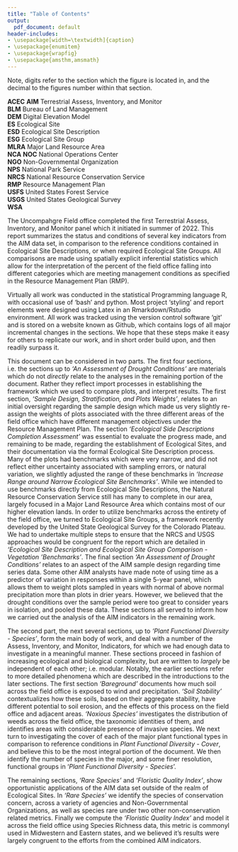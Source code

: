 ```yaml
---
title: "Table of Contents"
output:
  pdf_document: default
header-includes:
- \usepackage[width=\textwidth]{caption}
- \usepackage{enumitem}
- \usepackage{wrapfig}
- \usepackage{amsthm,amsmath}
---
```


\vspace{-1cm}

\begin{enumerate}
    \item Table of Contents \dotfill 1
    \item List of Figures \dotfill 2
    \item List of Tables \dotfill 3
    \item List of Acronyms \dotfill 4
    \item Abstract \dotfill 5
    \item Introduction \dotfill 6
    \item 1) Sample Design, Stratification, and Plots Weights \dotfill 3
    \item 2) Ecological Side Descriptions Completion Assessment \dotfill pizza
    \item 3) Increase Range around Narrow Ecological Site Benchmarks \dotfill wings
    \item 4) Ecological Site Description and Ecological Site Group Comparison - Vegetation 'Benchmarks' \dotfill filler
    \item 5) An Assessment of Drought Conditions \dotfill 4 points
    \item 6) An overview of the Analytical Sections \dotfill 5 points
    \item 7) Bareground \dotfill 6 point
    \item 8) Soil Stability \dotfill 7 point
    \item 9) Noxious Species \dotfill beez
    \item 10) Plant Functional Diversity - Cover \dotfill hamburger
    \item 11) Plant Functional Diversity - Species \dotfill granola
    \item 12) Rare Species \dotfill peach
    \item 13) Floristic Quality Index \dotfill pear
    \item 14) Glossary \dotfill apple
    \item 15) Acknowledgements \dotfill fries
\end{enumerate} 


\newpage
\begin{center}
{\section{List of Figures}} 
\end{center}

\begin{enumerate}
    \item \textbf{Figure 1.1} All AIM plots sampled in the field office  \dotfill xx
    \item \textbf{Figure 1.2} AIM plots sampled near Dominguez-Escalente NCA \dotfill xx
    \item \textbf{Figure 1.3} AIM plots sampled near Gunnison-Gorge NCA \dotfill xx
    \item \textbf{Figure 1.4} Summary of Plot Sampling Effort and Plot Fates \dotfill xx
    \item \textbf{Figure 2.1} Number of AIM plots per Ecological Site \dotfill xx
    \item \textbf{Figure 2.2} Number of plots which have Quantitative Benchmarks \dotfill xx
    \item \textbf{Figure 3.1} Imputed Ranges Around Mean Values \dotfill xx
    \item \textbf{Figure 3.2} Estimates of Ranges of Quantitative Benchmarks \dotfill xx
    \item \textbf{Figure 4.1} Proportion of Plots mapped to their Ecological Site Groups \dotfill xx
    \item \textbf{Figure 4.2} Initial Relationship Between Field Verified ESD and ESG extracted from the gridded surface \dotfill xx
    \item \textbf{Figure 4.3} Relationships Between ESDs and ESGs midway through the cleaning process \dotfill xx
    \item \textbf{Figure 4.4} Relationship between ESDs and ESGs at end of classification process \dotfill xx
    \item \textbf{Figure 4.5} Mean Benchmarks ESD and ESG \dotfill xx
    \item \textbf{Figure 4.6} Distribution of Percent Covers \dotfill xx
\end{enumerate} 

Note, digits refer to the section which the figure is located in, and the decimal to the figures number within that section. 

\newpage
\begin{center}
{\section{List of Tables}} 
\end{center}

\begin{enumerate}
    \item \textbf{Table 1.1} Original Sample Design for the Entire Sample Frame \dotfill xx
    \item \textbf{Table 1.2} Realized Weighted Sample Design for the Entire Sample Frame  \dotfill xx
    \item \textbf{Table 1.3} Original Sample Design for Areas of Critical Environmental Concern and Wilderness Study Areas \dotfill xx
    \item \textbf{Table 1.4} Number of Plots Drawn per ACEC  \dotfill xx
    \item \textbf{Table 1.5} Realized Weighted Sample Design for the Entire Sample Frame  \dotfill xx
    \item \textbf{Table 1.6} Original Sample Design for Dominguez-Escalante National Monument \dotfill xx
    \item \textbf{Table 1.7} Realized Weighted Sample Design for the Entire Sample Frame \dotfill xx
    \item \textbf{Table 1.8} Original Sample Design for Gunnison Gorge National Monument \dotfill xx
    \item \textbf{Table 3.1} Variation of Benchmarks \dotfill xx
    \item \textbf{Table}  \dotfill xx
\end{enumerate} 

\newpage
\begin{center}
{\section{List of Acronyms}} 
\end{center}

**ACEC**
**AIM** Terrestrial Assess, Inventory, and Monitor   
**BLM** Bureau of Land Management    
**DEM** Digital Elevation Model  
**ES**  Ecological Site  
**ESD** Ecological Site Description    
**ESG** Ecological Site Group   
**MLRA** Major Land Resource Area   
**NCA**
**NOC** National Operations Center   
**NGO** Non-Governmental Organization   
**NPS** National Park Service    
**NRCS** National Resource Conservation Service   
**RMP** Resource Management Plan   
**USFS** United States Forest Service        
**USGS** United States Geological Survey     
**WSA**

\newpage
\begin{center}
{\section{Abstract}} 
\end{center}

The Uncompahgre Field office completed the first Terrestrial Assess, Inventory, and Monitor panel which it initiated in summer of 2022. This report summarizes the status and conditions of several key indicators from the AIM data set, in comparison to the reference conditions contained in Ecological Site Descriptions, or when required Ecological Site Groups. All comparisons are made using spatially explicit inferential statistics which allow for the interpretation of the percent of the field office falling into different categories which are meeting management conditions as specified in the Resource Management Plan (RMP).

Virtually all work was conducted in the statistical Programming language R, with occasional use of 'bash' and python. Most project 'styling' and report elements were designed using Latex in an Rmarkdown/Rstudio environment. All work was tracked using the version control software 'git' and is stored on a website known as Github, which contains logs of all major incremental changes in the sections. We hope that these steps make it easy for others to replicate our work, and in short order build upon, and then readily surpass it.

\newpage
\begin{center}
{\section{Introduction}}
\end{center}

This document can be considered in two parts. The first four sections, i.e. the sections up to *'An Assessment of Drought Conditions'* are materials which do not *directly* relate to the analyses in the remaining portion of the document. Rather they reflect import processes in establishing the framework which we used to compare plots, and interpret results. The first section, *'Sample Design, Stratification, and Plots Weights'*, relates to an initial oversight regarding the sample design which made us very slightly re-assign the weights of plots associated with the three different areas of the field office which have different management objectives under the Resource Management Plan. The section *'Ecological Side Descriptions Completion Assessment'* was essential to evaluate the progress made, and remaining to be made, regarding the establishment of Ecological Sites, and their documentation via the formal Ecological Site Description process. Many of the plots had benchmarks which were very narrow, and did not reflect either uncertainty associated with sampling errors, or natural variation, we slightly adjusted the range of these benchmarks in *'Increase Range around Narrow Ecological Site Benchmarks'*. While we intended to use benchmarks directly from Ecological Site Descriptions, the Natural Resource Conservation Service still has many to complete in our area, largely focused in a Major Land Resource Area which contains most of our higher elevation lands. In order to utilize benchmarks across the entirety of the field office, we turned to Ecological Site Groups, a framework recently developed by the United State Geological Survey for the Colorado Plateau. We had to undertake multiple steps to ensure that the NRCS and USGS approaches would be congruent for the report which are detailed in *'Ecological Site Description and Ecological Site Group Comparison - Vegetation 'Benchmarks'*. The final section *'An Assessment of Drought Conditions'* relates to an aspect of the AIM sample design regarding time series data. Some other AIM analysts have made note of using time as a predictor of variation in responses within a single 5-year panel, which allows them to weight plots sampled in years with normal of above normal precipitation more than plots in drier years. However, we believed that the drought conditions over the sample period were too great to consider years in isolation, and pooled these data. These sections all served to inform how we carried out the analysis of the AIM indicators in the remaining work.

The second part, the next several sections, up to *'Plant Functional Diversity - Species'*, form the main body of work, and deal with a number of the Assess, Inventory, and Monitor, Indicators, for which we had enough data to investigate in a meaningful manner. These sections proceed in fashion of increasing ecological and biological complexity, but are written to *largely* be independent of each other; i.e. modular. Notably, the earlier sections refer to more detailed phenomena which are described in the introductions to the later sections. The first section *'Bareground'* documents how much soil across the field office is exposed to wind and precipitation. *'Soil Stability'* contextualizes how these soils, based on their aggregate stability, have different potential to soil erosion, and the effects of this process on the field office and adjacent areas. *'Noxious Species'* investigates the distribution of weeds across the field office, the taxonomic identities of them, and identifies areas with considerable presence of invasive species. We next turn to investigating the cover of each of the major plant functional types in comparison to reference conditions in *Plant Functional Diversity - Cover*, and believe this to be the most integral portion of the document. We then identify the number of species in the major, and some finer resolution, functional groups in '*Plant Functional Diversity - Species*'. 

The remaining sections, *'Rare Species'* and *'Floristic Quality Index'*, show opportunistic applications of the AIM data set outside of the realm of Ecological Sites. In *'Rare Species'* we identify the species of conservation concern, across a variety of agencies and Non-Governmental Organizations, as well as species rare under two other non-conservation related metrics. Finally we compute the *'Floristic Quality Index'* and model it across the field office using Species Richness data, this metric is commonyl used in Midwestern and Eastern states, and we believed it's results were largely congruent to the efforts from the combined AIM indicators. 
